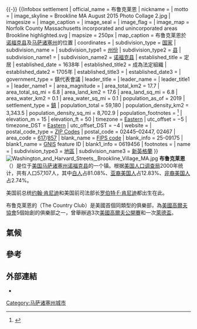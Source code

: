 {{expand language|1=en|time=2019-08-18T08:08:32+00:00}}
{{-}}
{{NoteTA
|G1=USState
|G2=Unit
|G3=People
|G4=PresidentsUS
|1=zh-cn:布鲁克莱恩; zh-tw:布魯克萊恩; zh-hk:布碌蘭;
}}
{{Infobox settlement
| official_name                   = 布鲁克莱恩
| nickname                        = 
| motto                           = 
| image_skyline                   = Brookline MA August 2015 Photo Collage 2.jpg
| imagesize                       = 
| image_caption                   = 
| image_seal                      = 
| image_flag                      = 
| image_map                       = Norfolk County Massachusetts incorporated and unincorporated areas Brookline highlighted.svg
| mapsize                         = 250px
| map_caption                     = 布鲁克莱恩於[[诺福克县_(马萨诸塞州)|诺福克县]]及[[马萨诸塞州|马萨诸塞州]]的位置
| coordinates                     = {{coord|42|19|54|N|71|07|18|W|display=inline,title}}
| subdivision_type                = [[世界政區索引|国家]]
| subdivision_name                = {{Flagu|United States|size=23px}}
| subdivision_type1               = [[美国州份|州份]]
| subdivision_type2               = [[马萨诸塞州县级行政区列表|县]]
| subdivision_name1               = {{Flag|Massachusetts|size=23px}}
| subdivision_name2               = [[诺福克县_(马萨诸塞州)|诺福克县]]
| established_title               = 定居
| established_date                = 1638年
| established_title2              = 成為法定組織
| established_date2               = 1705年
| established_title3              = 
| established_date3               = 
| government_type                 = 鎮代表會議
| leader_title                    = <!--[[Town_Administrator|Town<br>{{ns]]-->
| leader_name                     = 
| leader_title1                   = <!--Board of <br>{{ns|4}}Selectmen-->
| leader_name1                    = 
| area_magnitude                  = 
| area_total_km2                  = 17.7
| area_total_sq_mi                = 6.8
| area_land_km2                   = 17.6
| area_land_sq_mi                 = 6.8
| area_water_km2                  = 0.1
| area_water_sq_mi                = 0.1
| population_as_of                = 2019
| settlement_type                 = [[新英格蘭鎮|鎮]]
| population_total                = 59,180
| population_density_km2          = 3,343.5
| population_density_sq_mi        = 8,702.9
| population_footnotes            = <ref name="2019census">{{cite web|url=https://datacommons.org/place/geoId/2509210|title=Population and Housing Occupancy Status: 2010 – State – County Subdivision, 2019 Census Redistricting Data (Public Law 94-171) Summary File|publisher=U.S. Census Bureau|access-date=2021-05-13|archive-date=2021-02-09|archive-url=https://web.archive.org/web/20210209030951/https://datacommons.org/place/geoId/2509210|dead-url=yes}}{{cbignore|bot=medic}}</ref>
| elevation_m                     = 15
| elevation_ft                    = 50
| timezone                        = [[Eastern_Standard_Time_Zone|Eastern]]
| utc_offset                      = −5
| timezone_DST                    = [[Eastern_Standard_Time_Zone|Eastern]]
| utc_offset_DST                  = −4
| website                         = {{URL|www.brooklinema.gov}}
| postal_code_type                = [[ZIP_Code|ZIP Code]]s
| postal_code                     = 02445–02447, 02467
| area_code                       = [[Area_code_617|617]]/[[Area_code_857|857]]
| blank_name                      = [[Federal_Information_Processing_Standard|FIPS code]]
| blank_info                      = 25-09175
| blank1_name                     = [[Geographic_Names_Information_System|GNIS]] feature ID
| blank1_info                     = 0619456
| footnotes                       = 
| name                            = 
| subdivision_type3               = [[美國地區|地區]]
| subdivision_name3               = [[新英格蘭|新英格蘭]]
}}
[[File:Washington_and_Harvard_Streets,_Brookline_Village_MA.jpg|thumb]]
'''布鲁克莱恩'''（{{lang-en|Brookline}}）是位于[[美国|美国]][[马萨诸塞州|马萨诸塞州]][[诺福克县_(马萨诸塞州)|诺福克县]]的一个镇。根据[[美国人口调查局|美国人口调查局]]2000年统计，共有人口57,107人，其中[[白人|白人]]占81.08%、[[亚裔美国人|亚裔美国人]]占12.83%、[[非裔美国人|非裔美国人]]占2.74%。

美国前总统[[约翰·肯尼迪|约翰·肯尼迪]]和美国前司法部长[[罗伯特·F·肯尼迪|罗伯特·F·肯尼迪]]都出生在此。

布鲁克莱恩的{{le|鄉村俱樂部|The Country Club}}（The Country Club）是美國首個同類型的俱樂部，為[[美國高爾夫協會|美國高爾夫協會]]5個始創的俱樂部之一，曾舉辦過3次[[美國高爾夫公開賽|美國高爾夫公開賽]]和一次[[萊德盃|萊德盃]]。

== 氣候 ==
{{Weather box
|location = Brookline, MA
|single line = Y
|Jan record high F = 72.0
|Feb record high F = 70.0
|Mar record high F = 89.0
|Apr record high F = 94.0
|May record high F = 97.0
|Jun record high F = 100.0
|Jul record high F = 104.0
|Aug record high F = 102.0
|Sep record high F = 102.0
|Oct record high F = 90.0
|Nov record high F = 83.0
|Dec record high F = 76.0
|Jan high F = 36.0
|Feb high F = 39.0
|Mar high F = 45.0
|Apr high F = 56.0
|May high F = 66.0
|Jun high F = 76.0
|Jul high F = 82.0
|Aug high F = 80.0
|Sep high F = 72.0
|Oct high F = 61.0
|Nov high F = 52.0
|Dec high F = 41.0
|year high F= 58.83
|Jan record low F = -30.0
|Feb record low F = -18.0
|Mar record low F = -8.0
|Apr record low F = 11.0
|May record low F = 31.0
|Jun record low F = 41.0
|Jul record low F = 50.0
|Aug record low F = 46.0
|Sep record low F = 34.0
|Oct record low F = 25.0
|Nov record low F = -2.0
|Dec record low F = -17.0
|Jan low F = 22.0
|Feb low F = 25.0
|Mar low F = 31.0
|Apr low F = 41.0
|May low F = 50.0
|Jun low F = 60.0
|Jul low F = 65.0
|Aug low F = 65.0
|Sep low F = 57.0
|Oct low F = 47.0
|Nov low F = 38.0
|Dec low F = 28.0
|year low F= 44.08
|Jan precipitation inch = 3.36
|Feb precipitation inch = 3.38
|Mar precipitation inch = 4.32
|Apr precipitation inch = 3.74
|May precipitation inch = 3.49
|Jun precipitation inch = 3.68
|Jul precipitation inch = 3.43
|Aug precipitation inch = 3.35
|Sep precipitation inch = 3.44
|Oct precipitation inch = 3.94
|Nov precipitation inch = 3.99
|Dec precipitation inch = 3.78
|year precipitation inch = 43.9
|source 1 = Weather.com<ref>{{cite web |url=http://www.weather.com/weather/wxclimatology/monthly/graph/02445 |publisher=Open Publishing |year=2009 |title=Brookline, MA Weather Data |access-date=21 February 2014 |archive-date=2019-02-05 |archive-url=https://web.archive.org/web/20190205151611/https://weather.com/weather/wxclimatology/monthly/graph/02445 |dead-url=no }}</ref>
|date=August 2010
}}

== 參考 ==
{{reflist}}

== 外部連結 ==
{{Commons category|Brookline, Massachusetts}}
{{wikivoyage|Brookline}}
{{Wikisource1911Enc|Brookline}}
* {{Official website|http://www.brooklinema.gov}}

{{authority control}}
{{Massachusetts-stub}}

[[Category:马萨诸塞州城市|Category:马萨诸塞州城市]]